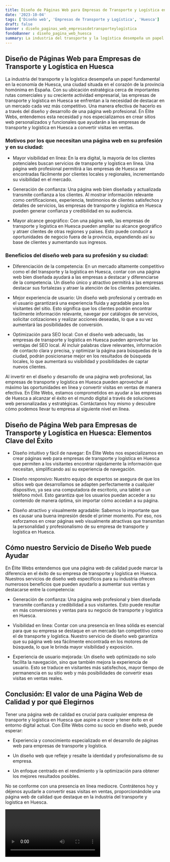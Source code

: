 ```yaml
---
title: Diseño de Páginas Web para Empresas de Transporte y Logística en Huesca
date: '2023-10-04'
tags: ['Diseño web', 'Empresas de Transporte y Logística', 'Huesca']
draft: false
banner : diseño_paginas_web_empresasdetransporteylogística
fondoBanner : diseño_pagina_web_huesca
summary: La industria del transporte y la logística desempeña un papel fundamental en la economía de Huesca, una ciudad situada en el corazón de la provincia homónima en España. Con su ubicación estratégica cerca de importantes rutas comerciales y su creciente actividad empresarial, las empresas de transporte y logística en Huesca se enfrentan a la necesidad de destacar en un mercado cada vez más competitivo. Una manera efectiva de hacerlo es a través del diseño y desarrollo de una página web profesional. En Élite Webs, entendemos esta necesidad y nos especializamos en crear sitios web personalizados y funcionales que ayudarán a las empresas de transporte y logística en Huesca a convertir visitas en ventas.
---
```


## Diseño de Páginas Web para Empresas de Transporte y Logística en Huesca

La industria del transporte y la logística desempeña un papel fundamental en la economía de Huesca, una ciudad situada en el corazón de la provincia homónima en España. Con su ubicación estratégica cerca de importantes rutas comerciales y su creciente actividad empresarial, las empresas de transporte y logística en Huesca se enfrentan a la necesidad de destacar en un mercado cada vez más competitivo. Una manera efectiva de hacerlo es a través del diseño y desarrollo de una página web profesional. En Élite Webs, entendemos esta necesidad y nos especializamos en crear sitios web personalizados y funcionales que ayudarán a las empresas de transporte y logística en Huesca a convertir visitas en ventas.

### Motivos por los que necesitan una página web en su profesión y en su ciudad:

- Mayor visibilidad en línea: En la era digital, la mayoría de los clientes potenciales buscan servicios de transporte y logística en línea. Una página web profesional permitirá a las empresas de Huesca ser encontradas fácilmente por clientes locales y regionales, incrementando su visibilidad en el mercado.

- Generación de confianza: Una página web bien diseñada y actualizada transmite confianza a los clientes. Al mostrar información relevante como certificaciones, experiencia, testimonios de clientes satisfechos y detalles de servicios, las empresas de transporte y logística en Huesca pueden generar confianza y credibilidad en su audiencia.

- Mayor alcance geográfico: Con una página web, las empresas de transporte y logística en Huesca pueden ampliar su alcance geográfico y atraer clientes de otras regiones y países. Esto puede conducir a oportunidades de negocio fuera de la provincia, expandiendo así su base de clientes y aumentando sus ingresos.

### Beneficios del diseño web para su profesión y su ciudad:

- Diferenciación de la competencia: En un mercado altamente competitivo como el del transporte y la logística en Huesca, contar con una página web bien diseñada ayudará a las empresas a destacar y diferenciarse de la competencia. Un diseño único y atractivo permitirá a las empresas destacar sus fortalezas y atraer la atención de los clientes potenciales.

- Mejor experiencia de usuario: Un diseño web profesional y centrado en el usuario garantizará una experiencia fluida y agradable para los visitantes del sitio. Esto significa que los clientes podrán encontrar fácilmente información relevante, navegar por catálogos de servicios, solicitar cotizaciones y realizar acciones deseadas, lo que a su vez aumentará las posibilidades de conversión.

- Optimización para SEO local: Con el diseño web adecuado, las empresas de transporte y logística en Huesca pueden aprovechar las ventajas del SEO local. Al incluir palabras clave relevantes, información de contacto clara y precisa, y optimizar la página para búsquedas de la ciudad, podrán posicionarse mejor en los resultados de búsqueda locales, lo que aumentará su visibilidad y posibilidades de captar nuevos clientes.

Al invertir en el diseño y desarrollo de una página web profesional, las empresas de transporte y logística en Huesca pueden aprovechar al máximo las oportunidades en línea y convertir visitas en ventas de manera efectiva. En Élite Webs, estamos comprometidos en ayudar a las empresas de Huesca a alcanzar el éxito en el mundo digital a través de soluciones web personalizadas y estratégicas. Contáctanos hoy mismo y descubre cómo podemos llevar tu empresa al siguiente nivel en línea.

<GifSeo />

<Cta />

## Diseño de Página Web para Empresas de Transporte y Logística en Huesca: Elementos Clave del Éxito

* Diseño intuitivo y fácil de navegar: En Élite Webs nos especializamos en crear páginas web para empresas de transporte y logística en Huesca que permiten a los visitantes encontrar rápidamente la información que necesitan, simplificando así su experiencia de navegación.

* Diseño responsivo: Nuestro equipo de expertos se asegura de que los sitios web que desarrollamos se adapten perfectamente a cualquier dispositivo, ya sea una computadora de escritorio, una tablet o un teléfono móvil. Esto garantiza que los usuarios puedan acceder a su contenido de manera óptima, sin importar cómo accedan a su página.

* Diseño atractivo y visualmente agradable: Sabemos lo importante que es causar una buena impresión desde el primer momento. Por eso, nos esforzamos en crear páginas web visualmente atractivas que transmitan la personalidad y profesionalismo de su empresa de transporte y logística en Huesca.

## Cómo nuestro Servicio de Diseño Web puede Ayudar

En Élite Webs entendemos que una página web de calidad puede marcar la diferencia en el éxito de su empresa de transporte y logística en Huesca. Nuestros servicios de diseño web específicos para su industria ofrecen numerosos beneficios que pueden ayudarlo a aumentar sus ventas y destacarse entre la competencia:

* Generación de confianza: Una página web profesional y bien diseñada transmite confianza y credibilidad a sus visitantes. Esto puede resultar en más conversiones y ventas para su negocio de transporte y logística en Huesca.

* Visibilidad en línea: Contar con una presencia en línea sólida es esencial para que su empresa se destaque en un mercado tan competitivo como el de transporte y logística. Nuestro servicio de diseño web garantiza que su página web sea fácilmente encontrada en los motores de búsqueda, lo que le brinda mayor visibilidad y exposición.

* Experiencia de usuario mejorada: Un diseño web optimizado no solo facilita la navegación, sino que también mejora la experiencia de usuario. Esto se traduce en visitantes más satisfechos, mayor tiempo de permanencia en su sitio web y más posibilidades de convertir esas visitas en ventas reales.

## Conclusión: El valor de una Página Web de Calidad y por qué Elegirnos

Tener una página web de calidad es crucial para cualquier empresa de transporte y logística en Huesca que aspire a crecer y tener éxito en el entorno digital actual. Con Élite Webs como su socio en diseño web, puede esperar:

* Experiencia y conocimiento especializado en el desarrollo de páginas web para empresas de transporte y logística.

* Un diseño web que refleje y resalte la identidad y profesionalismo de su empresa.

* Un enfoque centrado en el rendimiento y la optimización para obtener los mejores resultados posibles.

No se conforme con una presencia en línea mediocre. Contrátenos hoy y déjenos ayudarle a convertir esas visitas en ventas, proporcionándole una página web de calidad que destaque en la industria del transporte y logística en Huesca.

<Video />

<CtaBot job='Empresas de Transporte y Logística' city='Huesca'/>

<Gmaps query='Huesca+españa+maps' />